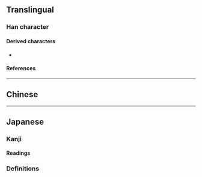 {{also|鬱}}
{{character info/new}}
==Translingual==

===Han character===
{{Han char|rn=75|rad=木|as=22|sn=26|four=44746|canj=DDWLI|ids=⿳棥罒𡬠}}

====Derived characters====
* {{l|mul|[[𡆋]], [[㠨]], [[𤓭]], [[𪓉]]}}

====References====
{{Han ref|kx=0564.210|dkj=15978|dj=0953.280|hdz=21326.110|uh=6B1D}}

----

==Chinese==
{{zh-see|鬱|v}}

----

==Japanese==

===Kanji===
{{ja-kanji|grade=|rs=木22}}

====Readings====
{{ja-readings
|goon=うち
|kanon=うつ
}}

===Definitions===
{{ja-gv|鬱}}